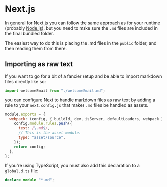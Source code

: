 # Next.js

In general for Next.js you can follow the same approach as for your runtime (probably [Node.js](/docs/framework-guides/node)), but you need to make sure the `.md` files are included in the final bundled folder.

The easiest way to do this is placing the .md files in the `public` folder, and then reading them from there.

## Importing as raw text

If you want to go for a bit of a fancier setup and be able to import markdown files directly like so:

```ts
import welcomeEmail from "./welcomeEmail.md";
```

you can configure Next to handle markdown files as raw text by adding a rule to your `next.config.js` that makes `.md` files be handled as assets.

```js
module.exports = {
  webpack: (config, { buildId, dev, isServer, defaultLoaders, webpack }) => {
    config.module.rules.push({
      test: /\.md$/,
      // This is the asset module.
      type: "asset/source",
    });
    return config;
  },
};
```

If you're using TypeScript, you must also add this declaration to a `global.d.ts` file:

```ts
declare module "*.md";
```
